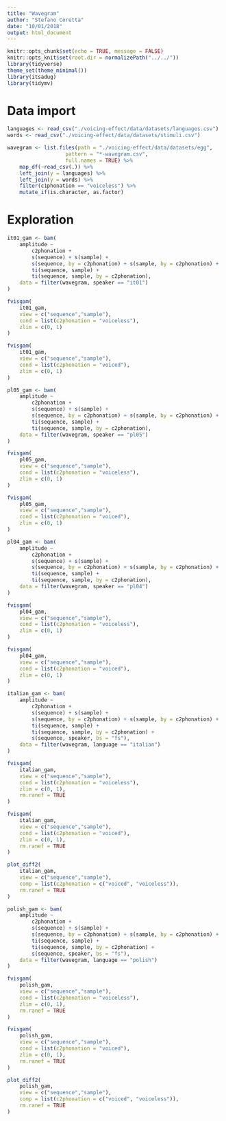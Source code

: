 ```yaml
---
title: "Wavegram"
author: "Stefano Coretta"
date: "10/01/2018"
output: html_document
---
```


```r
knitr::opts_chunk$set(echo = TRUE, message = FALSE)
knitr::opts_knit$set(root.dir = normalizePath("../../"))
library(tidyverse)
theme_set(theme_minimal())
library(itsadug)
library(tidymv)
```

# Data import

```r
languages <- read_csv("./voicing-effect/data/datasets/languages.csv")
words <- read_csv("./voicing-effect/data/datasets/stimuli.csv")

wavegram <- list.files(path = "./voicing-effect/data/datasets/egg",
                   pattern = "*-wavegram.csv",
                   full.names = TRUE) %>%
    map_df(~read_csv(.)) %>%
    left_join(y = languages) %>%
    left_join(y = words) %>%
    filter(c1phonation == "voiceless") %>%
    mutate_if(is.character, as.factor)
```

# Exploration

```r
it01_gam <- bam(
    amplitude ~
        c2phonation +
        s(sequence) + s(sample) +
        s(sequence, by = c2phonation) + s(sample, by = c2phonation) +
        ti(sequence, sample) +
        ti(sequence, sample, by = c2phonation),
    data = filter(wavegram, speaker == "it01")
)
```

```r
fvisgam(
    it01_gam,
    view = c("sequence","sample"),
    cond = list(c2phonation = "voiceless"),
    zlim = c(0, 1)
)

fvisgam(
    it01_gam,
    view = c("sequence","sample"),
    cond = list(c2phonation = "voiced"),
    zlim = c(0, 1)
)
```

```r
pl05_gam <- bam(
    amplitude ~
        c2phonation +
        s(sequence) + s(sample) +
        s(sequence, by = c2phonation) + s(sample, by = c2phonation) +
        ti(sequence, sample) +
        ti(sequence, sample, by = c2phonation),
    data = filter(wavegram, speaker == "pl05")
)
```

```r
fvisgam(
    pl05_gam,
    view = c("sequence","sample"),
    cond = list(c2phonation = "voiceless"),
    zlim = c(0, 1)
)

fvisgam(
    pl05_gam,
    view = c("sequence","sample"),
    cond = list(c2phonation = "voiced"),
    zlim = c(0, 1)
)
```

```r
pl04_gam <- bam(
    amplitude ~
        c2phonation +
        s(sequence) + s(sample) +
        s(sequence, by = c2phonation) + s(sample, by = c2phonation) +
        ti(sequence, sample) +
        ti(sequence, sample, by = c2phonation),
    data = filter(wavegram, speaker == "pl04")
)
```

```r
fvisgam(
    pl04_gam,
    view = c("sequence","sample"),
    cond = list(c2phonation = "voiceless"),
    zlim = c(0, 1)
)

fvisgam(
    pl04_gam,
    view = c("sequence","sample"),
    cond = list(c2phonation = "voiced"),
    zlim = c(0, 1)
)
```

```r
italian_gam <- bam(
    amplitude ~
        c2phonation +
        s(sequence) + s(sample) +
        s(sequence, by = c2phonation) + s(sample, by = c2phonation) +
        ti(sequence, sample) +
        ti(sequence, sample, by = c2phonation) +
        s(sequence, speaker, bs = "fs"),
    data = filter(wavegram, language == "italian")
)
```

```r
fvisgam(
    italian_gam,
    view = c("sequence","sample"),
    cond = list(c2phonation = "voiceless"),
    zlim = c(0, 1),
    rm.ranef = TRUE
)

fvisgam(
    italian_gam,
    view = c("sequence","sample"),
    cond = list(c2phonation = "voiced"),
    zlim = c(0, 1),
    rm.ranef = TRUE
)

plot_diff2(
    italian_gam,
    view = c("sequence","sample"),
    comp = list(c2phonation = c("voiced", "voiceless")),
    rm.ranef = TRUE
)
```

```r
polish_gam <- bam(
    amplitude ~
        c2phonation +
        s(sequence) + s(sample) +
        s(sequence, by = c2phonation) + s(sample, by = c2phonation) +
        ti(sequence, sample) +
        ti(sequence, sample, by = c2phonation) +
        s(sequence, speaker, bs = "fs"),
    data = filter(wavegram, language == "polish")
)
```

```r
fvisgam(
    polish_gam,
    view = c("sequence","sample"),
    cond = list(c2phonation = "voiceless"),
    zlim = c(0, 1),
    rm.ranef = TRUE
)

fvisgam(
    polish_gam,
    view = c("sequence","sample"),
    cond = list(c2phonation = "voiced"),
    zlim = c(0, 1),
    rm.ranef = TRUE
)

plot_diff2(
    polish_gam,
    view = c("sequence","sample"),
    comp = list(c2phonation = c("voiced", "voiceless")),
    rm.ranef = TRUE
)
```
